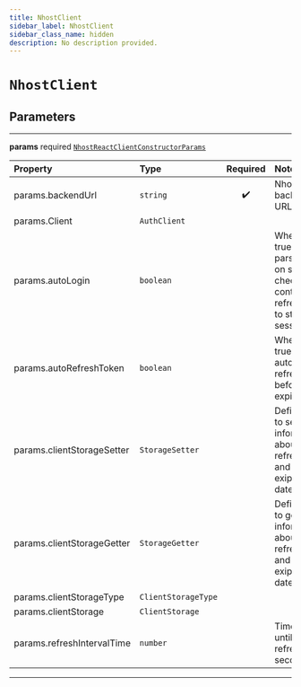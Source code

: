 ```yaml
---
title: NhostClient
sidebar_label: NhostClient
sidebar_class_name: hidden
description: No description provided.
---
```


# `NhostClient`

## Parameters

---

**<span className="parameter-name">params</span>** <span className="optional-status">required</span> [`NhostReactClientConstructorParams`](/reference/__docgen__/react/types/nhost-react-client-constructor-params)

| Property                                                                                               | Type                | Required | Notes                                                                                                             |
| :----------------------------------------------------------------------------------------------------- | :------------------ | :------: | :---------------------------------------------------------------------------------------------------------------- |
| <span className="parameter-name"><span className="light-grey">params.</span>backendUrl</span>          | `string`            |    ✔️    | Nhost backend URL.                                                                                                |
| <span className="parameter-name"><span className="light-grey">params.</span>Client</span>              | `AuthClient`        |          |                                                                                                                   |
| <span className="parameter-name"><span className="light-grey">params.</span>autoLogin</span>           | `boolean`           |          | When set to true, will parse the url on startup to check if it contains a refresh token to start the session with |
| <span className="parameter-name"><span className="light-grey">params.</span>autoRefreshToken</span>    | `boolean`           |          | When set to true, will automatically refresh token before it expires                                              |
| <span className="parameter-name"><span className="light-grey">params.</span>clientStorageSetter</span> | `StorageSetter`     |          | Define a way to set information about the refresh token and its exipration date                                   |
| <span className="parameter-name"><span className="light-grey">params.</span>clientStorageGetter</span> | `StorageGetter`     |          | Define a way to get information about the refresh token and its exipration date                                   |
| <span className="parameter-name"><span className="light-grey">params.</span>clientStorageType</span>   | `ClientStorageType` |          |                                                                                                                   |
| <span className="parameter-name"><span className="light-grey">params.</span>clientStorage</span>       | `ClientStorage`     |          |                                                                                                                   |
| <span className="parameter-name"><span className="light-grey">params.</span>refreshIntervalTime</span> | `number`            |          | Time interval until token refreshes, in seconds                                                                   |

---
